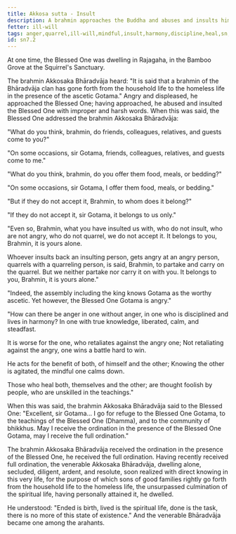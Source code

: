 ```yaml
---
title: Akkosa sutta - Insult
description: A brahmin approaches the Buddha and abuses and insults him. The Buddha doesn't accept it, and explains this to the brahmin through a simile.
fetter: ill-will
tags: anger,quarrel,ill-will,mindful,insult,harmony,discipline,heal,sn,sn1-11,sn7
id: sn7.2
---
```


At one time, the Blessed One was dwelling in Rajagaha, in the Bamboo Grove at the Squirrel's Sanctuary.

The brahmin Akkosaka Bhāradvāja heard: "It is said that a brahmin of the Bhāradvāja clan has gone forth from the household life to the homeless life in the presence of the ascetic Gotama." Angry and displeased, he approached the Blessed One; having approached, he abused and insulted the Blessed One with improper and harsh words. When this was said, the Blessed One addressed the brahmin Akkosaka Bhāradvāja:

"What do you think, brahmin, do friends, colleagues, relatives, and guests come to you?"

"On some occasions, sir Gotama, friends, colleagues, relatives, and guests come to me."

"What do you think, brahmin, do you offer them food, meals, or bedding?"

"On some occasions, sir Gotama, I offer them food, meals, or bedding."

"But if they do not accept it, Brahmin, to whom does it belong?"

"If they do not accept it, sir Gotama, it belongs to us only."

"Even so, Brahmin, what you have insulted us with, who do not insult, who are not angry, who do not quarrel, we do not accept it. It belongs to you, Brahmin, it is yours alone.

Whoever insults back an insulting person, gets angry at an angry person, quarrels with a quarreling person, is said, Brahmin, to partake and carry on the quarrel. But we neither partake nor carry it on with you. It belongs to you, Brahmin, it is yours alone."

"Indeed, the assembly including the king knows Gotama as the worthy ascetic. Yet however, the Blessed One Gotama is angry."

"How can there be anger in one without anger,
in one who is disciplined and lives in harmony?
In one with true knowledge, liberated,
calm, and steadfast.

It is worse for the one,
who retaliates against the angry one;
Not retaliating against the angry,
one wins a battle hard to win.

He acts for the benefit of both,
of himself and the other;
Knowing the other is agitated,
the mindful one calms down.

Those who heal both,
themselves and the other;
are thought foolish by people,
who are unskilled in the teachings."

When this was said, the brahmin Akkosaka Bhāradvāja said to the Blessed One: "Excellent, sir Gotama... I go for refuge to the Blessed One Gotama, to the teachings of the Blessed One (Dhamma), and to the community of bhikkhus. May I receive the ordination in the presence of the Blessed One Gotama, may I receive the full ordination."

The brahmin Akkosaka Bhāradvāja received the ordination in the presence of the Blessed One, he received the full ordination. Having recently received full ordination, the venerable Akkosaka Bhāradvāja, dwelling alone, secluded, diligent, ardent, and resolute, soon realized with direct knowing in this very life, for the purpose of which sons of good families rightly go forth from the household life to the homeless life, the unsurpassed culmination of the spiritual life, having personally attained it, he dwelled.

He understood: "Ended is birth, lived is the spiritual life, done is the task, there is no more of this state of existence." And the venerable Bhāradvāja became one among the arahants.